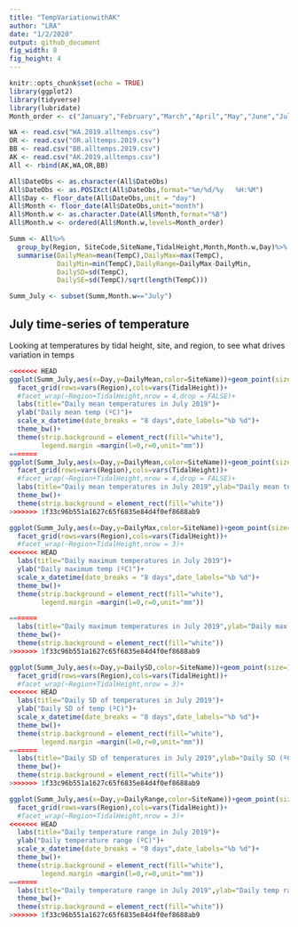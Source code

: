 ```yaml
---
title: "TempVariationwithAK"
author: "LRA"
date: "1/2/2020"
output: github_document
fig_width: 8 
fig_height: 4
---
```


```r
knitr::opts_chunk$set(echo = TRUE)
library(ggplot2)
library(tidyverse)
library(lubridate)
Month_order <- c("January","February","March","April","May","June","July","August","September","October","November","December")
```

```r
WA <- read.csv("WA.2019.alltemps.csv")
OR <- read.csv("OR.alltemps.2019.csv")
BB <- read.csv("BB.alltemps.2019.csv")
AK <- read.csv("AK.2019.alltemps.csv")
All <- rbind(AK,WA,OR,BB)

All$DateObs <- as.character(All$DateObs)
All$DateObs <- as.POSIXct(All$DateObs,format="%m/%d/%y   %H:%M")
All$Day <- floor_date(All$DateObs,unit = "day")
All$Month <- floor_date(All$DateObs,unit="month")
All$Month.w <- as.character.Date(All$Month,format="%B")
All$Month.w <- ordered(All$Month.w,levels=Month_order)

Summ <- All%>%
  group_by(Region, SiteCode,SiteName,TidalHeight,Month,Month.w,Day)%>%
  summarise(DailyMean=mean(TempC),DailyMax=max(TempC),
            DailyMin=min(TempC),DailyRange=DailyMax-DailyMin,
            DailySD=sd(TempC),
            DailySE=sd(TempC)/sqrt(length(TempC)))

Summ_July <- subset(Summ,Month.w=="July")
```

## July time-series of temperature
Looking at temperatures by tidal height, site, and region, to see what drives variation in temps
```r
<<<<<<< HEAD
ggplot(Summ_July,aes(x=Day,y=DailyMean,color=SiteName))+geom_point(size=0.8)+
  facet_grid(rows=vars(Region),cols=vars(TidalHeight))+
  #facet_wrap(~Region+TidalHeight,nrow = 4,drop = FALSE)+
  labs(title="Daily mean temperatures in July 2019")+
  ylab("Daily mean temp (ºC)")+
  scale_x_datetime(date_breaks = "8 days",date_labels="%b %d")+
  theme_bw()+
  theme(strip.background = element_rect(fill="white"),
        legend.margin =margin(l=0,r=0,unit="mm"))
=======
ggplot(Summ_July,aes(x=Day,y=DailyMean,color=SiteName))+geom_point(size=1)+
  facet_grid(rows=vars(Region),cols=vars(TidalHeight))+
  #facet_wrap(~Region+TidalHeight,nrow = 4,drop = FALSE)+
  labs(title="Daily mean temperatures in July 2019",ylab="Daily mean temp (ºC)")+
  theme_bw()+
  theme(strip.background = element_rect(fill="white"))
>>>>>>> 1f33c96b551a1627c65f6835e84d4f0ef8688ab9

ggplot(Summ_July,aes(x=Day,y=DailyMax,color=SiteName))+geom_point(size=1)+
  facet_grid(rows=vars(Region),cols=vars(TidalHeight))+
  #facet_wrap(~Region+TidalHeight,nrow = 3)+
<<<<<<< HEAD
  labs(title="Daily maximum temperatures in July 2019")+
  ylab("Daily maximum temp (ºC)")+
  scale_x_datetime(date_breaks = "8 days",date_labels="%b %d")+
  theme_bw()+
  theme(strip.background = element_rect(fill="white"),
        legend.margin =margin(l=0,r=0,unit="mm"))

=======
  labs(title="Daily maximum temperatures in July 2019",ylab="Daily max temp (ºC)")+
  theme_bw()+
  theme(strip.background = element_rect(fill="white"))
>>>>>>> 1f33c96b551a1627c65f6835e84d4f0ef8688ab9

ggplot(Summ_July,aes(x=Day,y=DailySD,color=SiteName))+geom_point(size=1)+
  facet_grid(rows=vars(Region),cols=vars(TidalHeight))+
  #facet_wrap(~Region+TidalHeight,nrow = 3)+
<<<<<<< HEAD
  labs(title="Daily SD of temperatures in July 2019")+
  ylab("Daily SD of temp (ºC)")+
  scale_x_datetime(date_breaks = "8 days",date_labels="%b %d")+
  theme_bw()+
  theme(strip.background = element_rect(fill="white"),
        legend.margin =margin(l=0,r=0,unit="mm"))
=======
  labs(title="Daily SD of temperatures in July 2019",ylab="Daily SD (ºC)")+
  theme_bw()+
  theme(strip.background = element_rect(fill="white"))
>>>>>>> 1f33c96b551a1627c65f6835e84d4f0ef8688ab9

ggplot(Summ_July,aes(x=Day,y=DailyRange,color=SiteName))+geom_point(size=1)+
  facet_grid(rows=vars(Region),cols=vars(TidalHeight))+
  #facet_wrap(~Region+TidalHeight,nrow = 3)+
<<<<<<< HEAD
  labs(title="Daily temperature range in July 2019")+
  ylab("Daily temperature range (ºC)")+
  scale_x_datetime(date_breaks = "8 days",date_labels="%b %d")+
  theme_bw()+
  theme(strip.background = element_rect(fill="white"),
        legend.margin =margin(l=0,r=0,unit="mm"))
=======
  labs(title="Daily temperature range in July 2019",ylab="Daily temp range (ºC)")+
  theme_bw()+
  theme(strip.background = element_rect(fill="white"))
>>>>>>> 1f33c96b551a1627c65f6835e84d4f0ef8688ab9

```